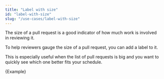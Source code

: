 ```yaml
---
title: "Label with size"
id: "label-with-size"
slug: "/use-cases/label-with-size"
---
```



The size of a pull request is a good indicator of how much work is involved in reviewing it.

To help reviewers gauge the size of a pull request, you can add a label to it.

This is especially useful when the list of pull requests is big and you want to quickly see which one better fits your schedule.

<CodeBlock language="yml">{Example}</CodeBlock>
